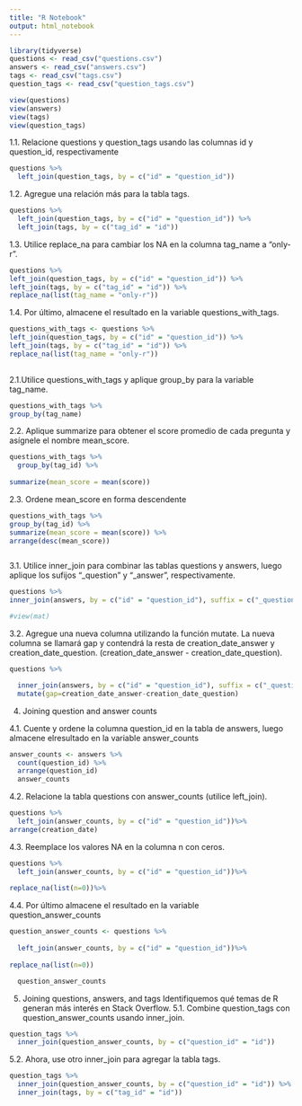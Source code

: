 ---
title: "R Notebook"
output: html_notebook
---



```{r}
library(tidyverse)
questions <- read_csv("questions.csv")
answers <- read_csv("answers.csv")
tags <- read_csv("tags.csv")
question_tags <- read_csv("question_tags.csv")

view(questions)
view(answers)
view(tags)
view(question_tags)
```

   1.1. Relacione questions y question_tags usando las columnas id y question_id, respectivamente
```{r}

questions %>%
  left_join(question_tags, by = c("id" = "question_id"))
```
1.2. Agregue una relación más para la tabla tags.

```{r}

questions %>%
  left_join(question_tags, by = c("id" = "question_id")) %>%
  left_join(tags, by = c("tag_id" = "id"))

```
1.3.  Utilice replace_na para cambiar los NA en la columna tag_name a "only-r".

```{r}
questions %>%
left_join(question_tags, by = c("id" = "question_id")) %>%
left_join(tags, by = c("tag_id" = "id")) %>%
replace_na(list(tag_name = "only-r"))


```
1.4. Por último, almacene el resultado en la variable questions_with_tags.

```{r}
questions_with_tags <- questions %>%
left_join(question_tags, by = c("id" = "question_id")) %>%
left_join(tags, by = c("tag_id" = "id")) %>%
replace_na(list(tag_name = "only-r"))
 
```

2.1.Utilice questions_with_tags y aplique group_by para la variable tag_name.

```{r}
questions_with_tags %>%
group_by(tag_name)

```

2.2. Aplique summarize para obtener el score promedio de cada pregunta y asígnele el nombre mean_score.

```{r}
questions_with_tags %>%
  group_by(tag_id) %>%
  
summarize(mean_score = mean(score))


```
2.3. Ordene mean_score en forma descendente
```{r}
questions_with_tags %>%
group_by(tag_id) %>%
summarize(mean_score = mean(score)) %>%
arrange(desc(mean_score))



```

3.1. Utilice inner_join para combinar las tablas questions y answers, luego aplique los sufijos
"_question" y "_answer", respectivamente.

```{r}

questions %>%
inner_join(answers, by = c("id" = "question_id"), suffix = c("_question", "_answer"))

#view(mat)


```
3.2. Agregue una nueva columna utilizando la función mutate. La nueva columna se llamará
gap y contendrá la resta de creation_date_answer y creation_date_question.
(creation_date_answer - creation_date_question).

```{r}
questions %>%

  inner_join(answers, by = c("id" = "question_id"), suffix = c("_question", "_answer")) %>%
  mutate(gap=creation_date_answer-creation_date_question)

```

4. Joining question and answer counts

4.1. Cuente y ordene la columna question_id en la tabla de answers, luego almacene elresultado en la variable answer_counts

```{r}
answer_counts <- answers %>%
  count(question_id) %>%
  arrange(question_id)
  answer_counts

```

4.2. Relacione la tabla questions con answer_counts (utilice left_join).
```{r}
questions %>%
  left_join(answer_counts, by = c("id" = "question_id"))%>%
arrange(creation_date)

```

4.3. Reemplace los valores NA en la columna n con ceros.

```{r}
questions %>%
  left_join(answer_counts, by = c("id" = "question_id"))%>%
  
replace_na(list(n=0))%>%

```



4.4. Por último almacene el resultado en la variable question_answer_counts

```{r}
question_answer_counts <- questions %>%
 
  left_join(answer_counts, by = c("id" = "question_id"))%>%
  
replace_na(list(n=0))

  question_answer_counts
```
5. Joining questions, answers, and tags
Identifiquemos qué temas de R generan más interés en Stack Overflow.
5.1. Combine question_tags con question_answer_counts usando inner_join.
```{r}
question_tags %>%
  inner_join(question_answer_counts, by = c("question_id" = "id"))

```




5.2. Ahora, use otro inner_join para agregar la tabla tags.
```{r}

question_tags %>%
  inner_join(question_answer_counts, by = c("question_id" = "id")) %>%
  inner_join(tags, by = c("tag_id" = "id"))
```

